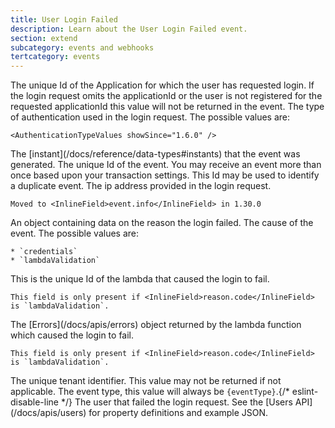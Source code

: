 ```yaml
---
title: User Login Failed
description: Learn about the User Login Failed event.
section: extend
subcategory: events and webhooks
tertcategory: events
---
```



<Event description="This event is generated when a user login request fails due to invalid credentials. It is not generated when a login attempt is made and the user doesn't exist."
       eventType={eventType}
       name="User Login Failed"
       scope="application"
       transactional="true"
       version="1.6.0"/>

<EventBody eventType={eventType}
           sinceThreatDetection="1.30.0"
           sinceIpAddress="1.27.0"
           jsonFile="user-login-failed.json">

  <APIField slot="leading-fields" name="event.applicationId" type="UUID">
    The unique Id of the Application for which the user has requested login. If the login request omits the <InlineField>applicationId</InlineField> or the user is not registered for the requested <InlineField>applicationId</InlineField> this value will not be returned in the event.
  </APIField>

  <APIField slot="leading-fields" name="event.authenticationType" type="String">
    The type of authentication used in the login request. The possible values are:

    <AuthenticationTypeValues showSince="1.6.0" />
  </APIField>

  <APIField slot="leading-fields" name="event.createInstant" type="Long">
    The [instant](/docs/reference/data-types#instants) that the event was generated.
  </APIField>

  <APIField slot="leading-fields" name="event.id" type="UUID">
    The unique Id of the event. You may receive an event more than once based upon your transaction settings. This Id may be used to identify a duplicate event.
  </APIField>

  <APIField slot="leading-fields" name="event.ipAddress" type="String" deprecated>
    The ip address provided in the login request.

    Moved to <InlineField>event.info</InlineField> in 1.30.0
  </APIField>

  <APIField slot="trailing-fields" name="event.reason" type="Object" since="1.53.0">
    An object containing data on the reason the login failed.
  </APIField>

  <APIField slot="trailing-fields" name="event.reason.code" type="String" since="1.53.0">
    The cause of the event. The possible values are:

    * `credentials` 
    * `lambdaValidation`
  </APIField>

  <APIField slot="trailing-fields" name="event.reason.lambdaId" type="UUID" since="1.53.0">
    This is the unique Id of the lambda that caused the login to fail.

    This field is only present if <InlineField>reason.code</InlineField> is `lambdaValidation`.
  </APIField>

  <APIField slot="trailing-fields" name="event.reason.lambdaResult" type="Errors" since="1.53.0">
    The [Errors](/docs/apis/errors) object returned by the lambda function which caused the login to fail.

    This field is only present if <InlineField>reason.code</InlineField> is `lambdaValidation`.
  </APIField>

  <APIField slot="trailing-fields" name="event.tenantId" type="UUID" since="1.8.0">
    The unique tenant identifier. This value may not be returned if not applicable.
  </APIField>

  <APIField slot="trailing-fields" name="event.type" type="String">
    The event type, this value will always be <code>{eventType}</code>.{/* eslint-disable-line */}
  </APIField>

  <APIField slot="trailing-fields" name="event.user" type="Object">
    The user that failed the login request. See the [Users API](/docs/apis/users) for property definitions and example JSON.
  </APIField>

</EventBody>
